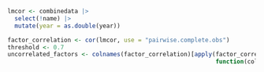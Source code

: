 


```r
lmcor <- combinedata |>
  select(!name) |>
  mutate(year = as.double(year))

factor_correlation <- cor(lmcor, use = "pairwise.complete.obs")
threshold <- 0.7
uncorrelated_factors <- colnames(factor_correlation)[apply(factor_correlation, 2, 
                                                           function(col) all(abs(col) < threshold))]


```

